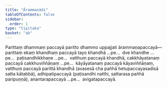 ```yaml
---
title: "Ārammaṇādi"
tableOfContents: false
sidebar:
  order: 1
type: "tipitaka"
basket: "ab"
---
```



<DynamicBreadcrumb />

<Division number="31">

<Paragraph number="1971">
Parittaṃ dhammaṃ paccayā paritto dhammo uppajjati ārammaṇapaccayā—  parittaṃ ekaṃ khandhaṃ paccayā tayo khandhā …pe…  dve khandhe …pe…  paṭisandhikkhaṇe …pe…  vatthuṃ paccayā khandhā, cakkhāyatanaṃ paccayā cakkhuviññāṇaṃ …pe…  kāyāyatanaṃ paccayā kāyaviññāṇaṃ, vatthuṃ paccayā parittā khandhā (avasesā cha pañhā hetupaccayasadisā satta kātabbā), adhipatipaccayā (paṭisandhi natthi, sattarasa pañhā paripuṇṇā), anantarapaccayā …pe…  avigatapaccayā.
</Paragraph>
</Division>